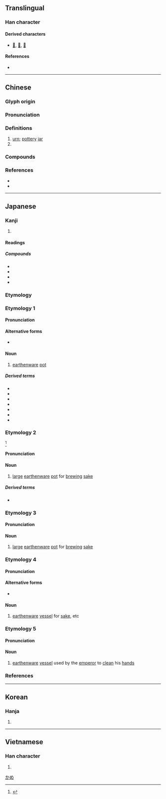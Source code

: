 {{also|瓮}}
{{character info/new}}
==Translingual==

===Han character===
{{Han char|rn=98|rad=瓦|as=13|sn=18|four=00717|canj=YVGN|ids=⿱雍瓦}}

====Derived characters====
* [[𥗯]], [[𨇹]], [[𪗃]]

====References====
* {{Han ref|kx=0752.250|dkj=21617|dj=1160.080|hdz=21433.050|uh=7515|ud=29973|bh=C27C|bd=49788}}

----

==Chinese==
{{zh-forms|s=瓮|t2=瓮}}
{{zh-wp|zh|yue}}

===Glyph origin===
{{Han etym}}

===Pronunciation===
{{zh-pron
|m=wèng
|c=ung3
|mn=ml:òng/àng
|mn_note=òng -literary; àng - vernacular
|mc=y
|oc=y
|cat=n,pn
}}

===Definitions===
{{zh-hanzi}}

# [[urn]]; [[pottery]] [[jar]]
# {{surname|lang=zh}}

===Compounds===
{{zh-der|土甕|抱甕灌圃|提甕出汲|桑樞甕牖|漢陰抱甕|甕中之鱉|甕中捉鱉|甕圈兒|甕城|甕天|甕天蠡海|甕洞兒|甕牖|甕牖桑樞|甕牖繩樞|甕盡杯乾|甕聲甕氣|甕裡醯雞|甕計|甕門|甕間吏部|甕闊|甕雞|甕頭春|白米甕|盆傾甕倒|蓬戶甕牖|覆甕|請君入甕|醯雞甕裡|飯囊酒甕}}

===References===
* {{R:twedu|A02619}}
* {{R:yue:Hanzi}}

----

==Japanese==

===Kanji===
{{ja-kanji|rs=瓦13}}

# {{defn|lang=ja|sort=瓦13}}

====Readings====
{{ja-readings
|goon=う
|kanon=おう
|kun=かめ-, みか-, みかわ-, もたい-, たしらか-
}}

=====Compounds=====
* {{ja-r|浅甕|さらけ}}
* {{ja-r|斎甕|ゆか}}
* {{ja-r|斎甕物|ゆかもの}}
* {{ja-r|甕菜|ようさい}}

===Etymology===
{{wikipedia|lang=ja}}
{{rfe|ja}}

===Etymology 1===
{{ja-kanjitab|かめ|yomi=k}}

====Pronunciation====
{{ja-pron|yomi=k|かめ|acc=2|acc_ref=DJR,NHK}}

====Alternative forms====
* {{ja-l|瓶}}

====Noun====
{{ja-noun|かめ}}

# [[earthenware]] [[pot]]

=====Derived terms=====
* {{ja-r|合わせ口甕棺|あわせぐちかめかん}}
* {{ja-r|甕棺|かめかん}}
* {{ja-r|甕の蓋|かめ の ふた}}
* {{ja-r|こわれ甕|こわれがめ}}
* {{ja-r|酒甕|さかがめ}}
* {{ja-r|酢甕|すがめ}}
* {{ja-r|水甕|みずがめ}}

===Etymology 2===
{{ja-kanjitab|みか|yomi=k}}
{{prefix|sort=みか|ja|御|tr1=mi-|t1=honorific prefix|か|tr2=ka|t2=vessel}}<ref name="DJR">{{R:Daijirin}}</ref>

====Pronunciation====
{{ja-pron|yomi=k|みか}}

====Noun====
{{ja-noun|みか}}

# [[large]] [[earthenware]] [[pot]] for [[brew]]ing [[sake]]

=====Derived terms=====
* {{ja-r|武甕槌神|^たけみかづち の ^かみ}}

===Etymology 3===
{{ja-kanjitab|みかわ|yomi=k}}

====Pronunciation====
{{ja-pron|yomi=k|みかわ}}

====Noun====
{{ja-noun|みかわ}}

# [[large]] [[earthenware]] [[pot]] for [[brew]]ing [[sake]]

===Etymology 4===
{{ja-kanjitab|もたい|yomi=k}}

====Pronunciation====
{{ja-pron|yomi=k|もたい}}

====Alternative forms====
* {{ja-l|瓮}}

====Noun====
{{ja-noun|もたい|hhira=もたひ}}

# [[earthenware]] [[vessel]] for [[sake]], etc

===Etymology 5===
{{ja-kanjitab|たしらか|yomi=k}}

====Pronunciation====
{{ja-pron|yomi=k|たしらか}}

====Noun====
{{ja-noun|たしらか}}

# [[earthenware]] [[vessel]] used by the [[emperor]] to [[clean]] his [[hand]]s

===References===
<references/>

[[Category:ja:Containers|かめ]]

----

==Korean==

===Hanja===
{{ko-hanja|hangeul=옹|eumhun=|rv=ong|mr=ong|y=ong}}

# {{defn|lang=ko|sort=瓦13}}

----

==Vietnamese==

===Han character===
{{vi-hantu|[[úng]], [[ống]], [[ổng]]|rs=瓦13}}

# {{defn|lang=vi|sort=瓦13}}